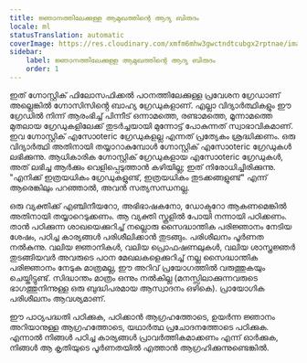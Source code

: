 ```yaml
---
title: ജ്ഞാനത്തിലേക്കുള്ള ആമുഖത്തിന്റെ ആദ്യ ബിരുദം
locale: ml
statusTranslation: automatic
coverImage: https://res.cloudinary.com/xmfm6mhw3gwctndtcubgx2rptnae/image/upload/v1741354450/small_cover_introduccion_a_la_gnosis_57a3fc8d72.webp
sidebar:
    label: ജ്ഞാനത്തിലേക്കുള്ള ആമുഖത്തിന്റെ ആദ്യ ബിരുദം
    order: 1
---
```

ഇത് ഗ്നോസ്റ്റിക് ഫിലോസഫിക്കൽ പഠനത്തിലേക്കുള്ള പ്രവേശന ഗ്രേഡാണ് അല്ലെങ്കിൽ ഗ്നോസിസിൻ്റെ ബാഹ്യ ഗ്രേഡുകളാണ്. എല്ലാ വിദ്യാർത്ഥികളും ഈ ഗ്രേഡിൽ നിന്ന് ആരംഭിച്ച് പിന്നീട് ഒന്നാമത്തെ, രണ്ടാമത്തെ, മൂന്നാമത്തെ മുതലായ ഗ്രേഡുകളിലേക്ക് തുടർച്ചയായി മുന്നോട്ട് പോകുന്നത് സ്വാഭാവികമാണ്. ഇവ ഗ്നോസ്റ്റിക് എസോoteric ഗ്രേഡുകളല്ല എന്നത് പ്രത്യേകം ശ്രദ്ധിക്കണം. ഒരു വിദ്യാർത്ഥി അതിനായി തയ്യാറാകുമ്പോൾ ഗ്നോസ്റ്റിക് എസോoteric ഗ്രേഡുകൾ ലഭിക്കുന്നു. ആധികാരിക ഗ്നോസ്റ്റിക് ഗ്രേഡുകളായ എസോoteric ഗ്രേഡുകൾ, അത് ലഭിച്ച ആർക്കും വെളിപ്പെടുത്താൻ കഴിയില്ല; ഇത് നിരോധിച്ചിരിക്കുന്നു. "എനിക്ക് ഇത്രയധികം ഗ്രേഡുകളുണ്ട്, ഇത്രയധികം തുടക്കങ്ങളുണ്ട്" എന്ന് ആരെങ്കിലും പറഞ്ഞാൽ, അവൻ സത്യസന്ധനല്ല.

ഒരു വ്യക്തിക്ക് എഞ്ചിനീയറോ, അഭിഭാഷകനോ, ഡോക്ടറോ ആകണമെങ്കിൽ അതിനായി തയ്യാറെടുക്കണം. ആ വ്യക്തി സ്കൂളിൽ പോയി നന്നായി പഠിക്കണം. താൻ പഠിക്കുന്ന ശാഖയെക്കുറിച്ച് നല്ലൊരു സൈദ്ധാന്തിക പരിജ്ഞാനം നേടിയ ശേഷം, പഠിച്ച കാര്യങ്ങൾ പരിശീലിക്കാൻ തുടങ്ങും. പരിശീലനം പൂർണത നൽകുന്നു. വലിയ ജ്ഞാനികൾ, വലിയ പ്രൊഫഷണലുകൾ, വലിയ ശാസ്ത്രജ്ഞർ തുടങ്ങിയവർ അവരുടെ പഠന മേഖലകളെക്കുറിച്ച് നല്ല സൈദ്ധാന്തിക പരിജ്ഞാനം നേടുക മാത്രമല്ല, ഈ അറിവ് പ്രയോഗത്തിൽ വരുത്തുകയും ചെയ്തിട്ടുണ്ട്. സിദ്ധാന്തം മാത്രം ഒന്നും നൽകില്ല (മനസ്സിലാക്കുന്നവരുടെ ഭാഗത്തുനിന്നുള്ള ഒരു ബുദ്ധിപരമായ ആസ്വാദനം ഒഴികെ). പ്രായോഗിക പരിശീലനം ആവശ്യമാണ്.

ഈ പാഠ്യപദ്ധതി പഠിക്കുക, പഠിക്കാൻ ആഗ്രഹത്തോടെ, ഉയർന്ന ജ്ഞാനം അറിയാനുള്ള ആഗ്രഹത്തോടെ, യഥാർത്ഥ പ്രചോദനത്തോടെ പഠിക്കുക. എന്നാൽ നിങ്ങൾ പഠിച്ച കാര്യങ്ങൾ പ്രാവർത്തികമാക്കണം എന്ന് ഓർക്കുക, നിങ്ങൾ ആ കൃതിയുടെ പൂർണതയിൽ എത്താൻ ആഗ്രഹിക്കുന്നുണ്ടെങ്കിൽ.
